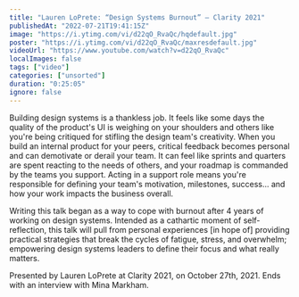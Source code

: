 ```yaml
---
title: "Lauren LoPrete: “Design Systems Burnout” — Clarity 2021"
publishedAt: "2022-07-21T19:41:15Z"
image: "https://i.ytimg.com/vi/d22qO_RvaQc/hqdefault.jpg"
poster: "https://i.ytimg.com/vi/d22qO_RvaQc/maxresdefault.jpg"
videoUrl: "https://www.youtube.com/watch?v=d22qO_RvaQc"
localImages: false
tags: ["video"]
categories: ["unsorted"]
duration: "0:25:05"
ignore: false
---
```

Building design systems is a thankless job. It feels like some days the quality of the product's UI is weighing on your shoulders and others like you're being critiqued for stifling the design team's creativity. When you build an internal product for your peers, critical feedback becomes personal and can demotivate or derail your team. It can feel like sprints and quarters are spent reacting to the needs of others, and your roadmap is commanded by the teams you support. Acting in a support role means you're responsible for defining your team's motivation, milestones, success... and how your work impacts the business overall. 

Writing this talk began as a way to cope with burnout after 4 years of working on design systems. Intended as a cathartic moment of self-reflection, this talk will pull from personal experiences [in hope of] providing practical strategies that break the cycles of fatigue, stress, and overwhelm; empowering design systems leaders to define their focus and what really matters.

Presented by Lauren LoPrete at Clarity 2021, on October 27th, 2021. Ends with an interview with Mina Markham.
